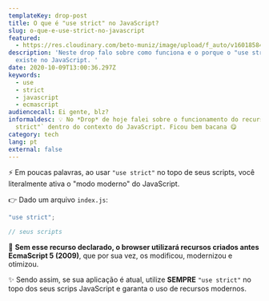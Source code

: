 ```yaml
---
templateKey: drop-post
title: O que é "use strict" no JavaScript?
slug: o-que-e-use-strict-no-javascript
featured:
  - https://res.cloudinary.com/beto-muniz/image/upload/f_auto/v1601858476/Titulo_Image_Site_xuyidf.jpg
description: 'Neste drop falo sobre como funciona e o porque o "use strict"
  existe no JavaScript. '
date: 2020-10-09T13:00:36.297Z
keywords:
  - use
  - strict
  - javascript
  - ecmascript
audiencecall: Ei gente, blz?
informaldesc: 💡 No *Drop* de hoje falei sobre o funcionamento do recurso `"use
  strict"` dentro do contexto do JavaScript. Ficou bem bacana 😋
category: tech
lang: pt
external: false
---
```


<Drop>

⚡️ Em poucas palavras, ao usar `"use strict"` no topo de seus scripts, você literalmente ativa o "modo moderno" do JavaScript.

👉 Dado um arquivo `index.js`:

```javascript
"use strict";

// seus scripts
```

🤯 **Sem esse recurso declarado, o browser utilizará recursos criados antes EcmaScript 5 (2009)**, que por sua vez, os modificou, modernizou e otimizou. 

✨ Sendo assim, se sua aplicação é atual, utilize **SEMPRE** `"use strict"` no topo dos seus scrips JavaScript e garanta o uso de recursos modernos.

</Drop>